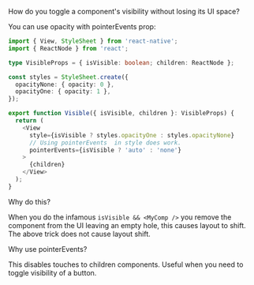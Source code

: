 
How do you toggle a component's visibility without losing its UI space?

You can use opacity with pointerEvents prop:

```typescript
import { View, StyleSheet } from 'react-native';
import { ReactNode } from 'react';

type VisibleProps = { isVisible: boolean; children: ReactNode };

const styles = StyleSheet.create({
  opacityNone: { opacity: 0 },
  opacityOne: { opacity: 1 },
});

export function Visible({ isVisible, children }: VisibleProps) {
  return (
    <View
      style={isVisible ? styles.opacityOne : styles.opacityNone}
      // Using pointerEvents  in style does work.
      pointerEvents={isVisible ? 'auto' : 'none'}
    >
      {children}
    </View>
  );
}
```

Why do this?

When you do the infamous `isVisible && <MyComp />` you remove the component
from the UI leaving an empty hole, this causes layout to shift. The above trick
does not cause layout shift.

Why use pointerEvents?

This disables touches to children components. Useful when you need to toggle
visibility of a button.


